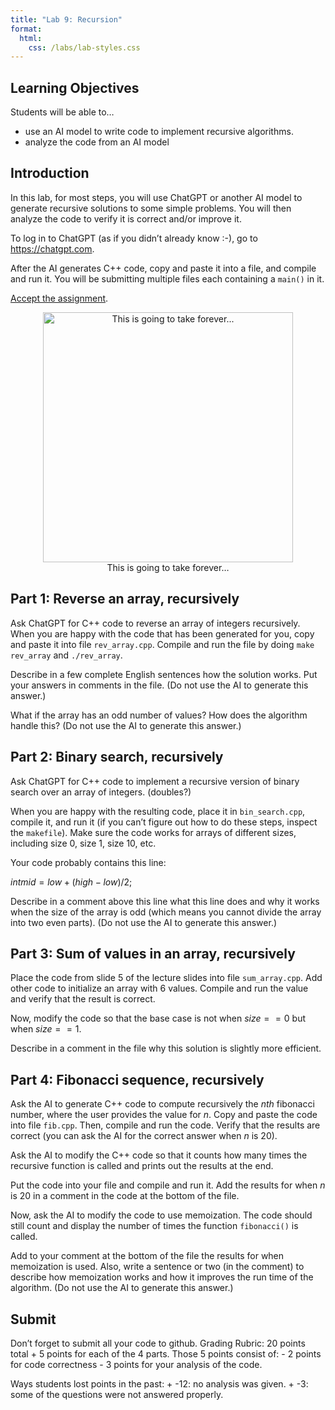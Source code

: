 ```yaml
---
title: "Lab 9: Recursion"
format: 
  html:
    css: /labs/lab-styles.css
---
```


## Learning Objectives
Students will be able to...

- use an AI model to write code to implement recursive algorithms.
- analyze the code from an AI model

## Introduction

In this lab, for most steps, you will use ChatGPT or another AI model to generate recursive solutions to some simple problems. You will then analyze the code to verify it is correct and/or improve it.

To log in to ChatGPT (as if you didn't already know :-), go to [https://chatgpt.com](https://chatgpt.com).

After the AI generates C++ code, copy and paste it into a file, and compile and run it. You will be submitting multiple files each containing a `main()` in it.

[Accept the assignment](https://classroom.github.com/a/cVv5pP0o).

<center><figure>
<img src="/labs/imgs/lab9-this-is-going-to-take-forever.png" alt="This is going to take forever..." width="400"/>
<figcaption>This is going to take forever...</figcaption>
</figure></center>


## Part 1: Reverse an array, recursively

Ask ChatGPT for C++ code to reverse an array of integers recursively. When you are happy with the code that has been generated for you, copy and paste it into file `rev_array.cpp`. Compile and run the file by doing `make rev_array` and `./rev_array`. 

Describe in a few complete English sentences how the solution works. Put your answers in comments in the file. (Do not use the AI to generate this answer.)

What if the array has an odd number of values? How does the algorithm handle this? (Do not use the AI to generate this answer.)

## Part 2: Binary search, recursively

Ask ChatGPT for C++ code to implement a recursive version of binary search over an array of integers. (doubles?) 

When you are happy with the resulting code, place it in `bin_search.cpp`, compile it, and run it (if you can't figure out how to do these steps, inspect the `makefile`). Make sure the code works for arrays of different sizes, including size 0, size 1, size 10, etc.

Your code probably contains this line:

$int mid = low + (high - low) / 2;$

Describe in a comment above this line what this line does and why it works when the size of the array is odd (which means you cannot divide the array into two even parts). (Do not use the AI to generate this answer.)

## Part 3: Sum of values in an array, recursively

Place the code from slide 5 of the lecture slides into file `sum_array.cpp`. Add other code to initialize an array with 6 values. Compile and run the value and verify that the result is correct.

Now, modify the code so that the base case is not when $size == 0$ but when $size == 1$.

Describe in a comment in the file why this solution is slightly more efficient.

## Part 4: Fibonacci sequence, recursively

Ask the AI to generate C++ code to compute recursively the *nth* fibonacci number, where the user provides the value for $n$. Copy and paste the code into file `fib.cpp`. Then, compile and run the code. Verify that the results are correct (you can ask the AI for the correct answer when $n$ is 20).

Ask the AI to modify the C++ code so that it counts how many times the recursive function is called and prints out the results at the end.

Put the code into your file and compile and run it. Add the results for when $n$ is 20 in a comment in the code at the bottom of the file.

Now, ask the AI to modify the code to use memoization. The code should still count and display the number of times the function `fibonacci()` is called. 

Add to your comment at the bottom of the file the results for when memoization is used. Also, write a sentence or two (in the comment) to describe how memoization works and how it improves the run time of the algorithm. (Do not use the AI to generate this answer.)

## Submit

Don't forget to submit all your code to github.
Grading Rubric: 20 points total
+ 5 points for each of the 4 parts. Those 5 points consist of:
  - 2 points for code correctness
  - 3 points for your analysis of the code.

Ways students lost points in the past:
+ -12: no analysis was given.
+ -3: some of the questions were not answered properly.


<!-- [^1]: how to add footnotes. -->